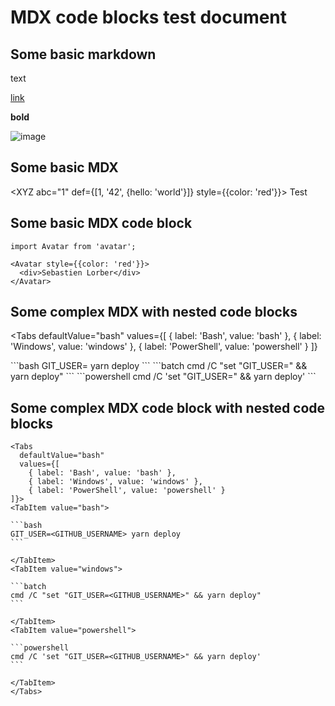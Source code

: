 # MDX code blocks test document

## Some basic markdown

text

[link](https://facebook.com)

**bold**

![image](https://facebook.com/favicon.ico)

## Some basic MDX


<XYZ abc="1" def={[1, '42', {hello: 'world'}]} style={{color: 'red'}}>
  <span>Test</span>
</XYZ>

## Some basic MDX code block

```mdx-code-block
import Avatar from 'avatar';

<Avatar style={{color: 'red'}}>
  <div>Sebastien Lorber</div>
</Avatar>
```

## Some complex MDX with nested code blocks

<Tabs
  defaultValue="bash"
  values={[
   { label: 'Bash', value: 'bash' },
   { label: 'Windows', value: 'windows' },
   { label: 'PowerShell', value: 'powershell' }
  ]}
>
  <TabItem value="bash">
    ```bash
    GIT_USER=<GITHUB_USERNAME> yarn deploy
    ```
  </TabItem>

  <TabItem value="windows">
    ```batch
    cmd /C "set "GIT_USER=<GITHUB_USERNAME>" && yarn deploy"
    ```
  </TabItem>

  <TabItem value="powershell">
    ```powershell
    cmd /C 'set "GIT_USER=<GITHUB_USERNAME>" && yarn deploy'
    ```
  </TabItem>
</Tabs>

## Some complex MDX code block with nested code blocks

````mdx-code-block
<Tabs
  defaultValue="bash"
  values={[
    { label: 'Bash', value: 'bash' },
    { label: 'Windows', value: 'windows' },
    { label: 'PowerShell', value: 'powershell' }
]}>
<TabItem value="bash">

```bash
GIT_USER=<GITHUB_USERNAME> yarn deploy
```

</TabItem>
<TabItem value="windows">

```batch
cmd /C "set "GIT_USER=<GITHUB_USERNAME>" && yarn deploy"
```

</TabItem>
<TabItem value="powershell">

```powershell
cmd /C 'set "GIT_USER=<GITHUB_USERNAME>" && yarn deploy'
```

</TabItem>
</Tabs>
````
